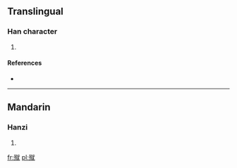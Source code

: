 ==Translingual==

===Han character===
{{Han char|rn=78|rad=歹|as=12|sn=16|four=1321<sub>4</sub>|canj=一弓卜火山 (MNYFU)}}

# {{defn|Han|sort=歹12}}

====References====
* {{Han ref|kx=0583.150|dkj=16568|dj=0976.040|hdz=21394.170|uh=6BA7|ud=27559|bh=E9E1|bd=59873}}

----

==Mandarin==

===Hanzi===
{{cmn-hanzi|pin=[[cù]] ([[cu4]])|wg=ts'u<sup>4</sup>}}

# {{defn|Mandarin|sort=歹12}}

[[fr:殧]]
[[pl:殧]]